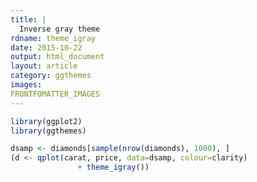```yaml
---
title: |
  Inverse gray theme
rdname: theme_igray
date: 2015-10-22
output: html_document
layout: article
category: ggthemes
images:
FRONTFOMATTER_IMAGES
---
```


```r
library(ggplot2)
library(ggthemes)
```

```r
dsamp <- diamonds[sample(nrow(diamonds), 1000), ]
(d <- qplot(carat, price, data=dsamp, colour=clarity)
               + theme_igray())



```